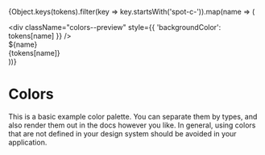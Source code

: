 
  {Object.keys(tokens).filter(key => key.startsWith('spot-c-')).map(name => (
    <div
      className="colors--color"
      key={name}
    >
      <div
        className="colors--preview"
        style={{ 'backgroundColor': tokens[name] }}
      />
      <div className="colors--name">${name}</div>
      <div className="colors--value">{tokens[name]}</div>
    </div>
  ))}
</div>

<Meta title="Tokens/Colors" />

# Colors

This is a basic example color palette. You can separate them by types, and also render them out in the docs however you like. In general, using colors that are not defined in your design system should be avoided in your application.

<ColorsPreview tokens={tokens} />

<style>
{`
.colors {
  display: flex;
  flex-wrap: wrap;
  margin-right: -1rem;
}

.colors--color {
  border-radius: 2px;
  border: 1px solid #eeeeee;
  margin-bottom: 1rem;
  margin-right: 1rem;
  display: flex;
  flex-direction: column;
  flex-basis: 200px;
  flex-grow: 1;
  flex-shrink: 1;
  min-width: 150px;
  max-width: 400px;
  text-align: center;
}

.colors--preview {
  flex-basis: 200px;
}

.colors--name {
  font-weight: bold;
  padding: 0.3rem;
}

.colors--value {
  padding: 0.3rem;
  padding-top: 0rem;
}
`}
</style>

